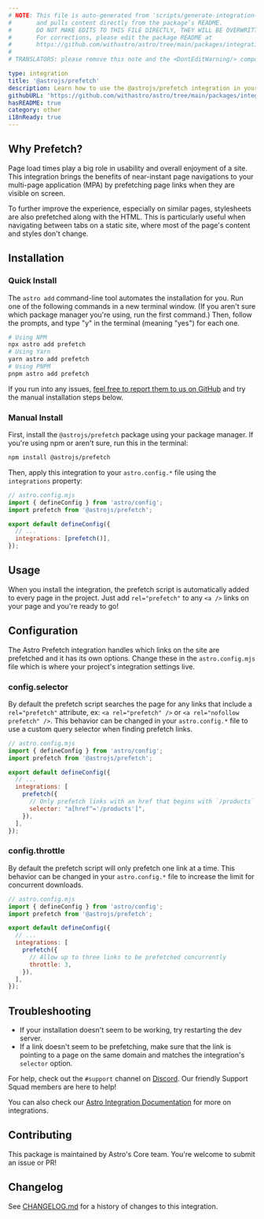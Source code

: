 ```yaml
---
# NOTE: This file is auto-generated from 'scripts/generate-integration-pages.ts'
#       and pulls content directly from the package’s README.
#       DO NOT MAKE EDITS TO THIS FILE DIRECTLY, THEY WILL BE OVERWRITTEN!
#       For corrections, please edit the package README at
#       https://github.com/withastro/astro/tree/main/packages/integrations/prefetch/
#
# TRANSLATORS: please remove this note and the <DontEditWarning/> component.

type: integration
title: '@astrojs/prefetch'
description: Learn how to use the @astrojs/prefetch integration in your Astro project.
githubURL: 'https://github.com/withastro/astro/tree/main/packages/integrations/prefetch/'
hasREADME: true
category: other
i18nReady: true
---
```



<DontEditWarning/>

## Why Prefetch?

Page load times play a big role in usability and overall enjoyment of a site. This integration brings the benefits of near-instant page navigations to your multi-page application (MPA) by prefetching page links when they are visible on screen.

To further improve the experience, especially on similar pages, stylesheets are also prefetched along with the HTML. This is particularly useful when navigating between tabs on a static site, where most of the page's content and styles don't change.

## Installation

### Quick Install

The `astro add` command-line tool automates the installation for you. Run one of the following commands in a new terminal window. (If you aren't sure which package manager you're using, run the first command.) Then, follow the prompts, and type "y" in the terminal (meaning "yes") for each one.

```sh
# Using NPM
npx astro add prefetch
# Using Yarn
yarn astro add prefetch
# Using PNPM
pnpm astro add prefetch
```

If you run into any issues, [feel free to report them to us on GitHub](https://github.com/withastro/astro/issues) and try the manual installation steps below.

### Manual Install

First, install the `@astrojs/prefetch` package using your package manager. If you're using npm or aren't sure, run this in the terminal:

```sh
npm install @astrojs/prefetch
```

Then, apply this integration to your `astro.config.*` file using the `integrations` property:

```js ins={3} "prefetch()"
// astro.config.mjs
import { defineConfig } from 'astro/config';
import prefetch from '@astrojs/prefetch';

export default defineConfig({
  // ...
  integrations: [prefetch()],
});
```

## Usage

When you install the integration, the prefetch script is automatically added to every page in the project. Just add `rel="prefetch"` to any `<a />` links on your page and you're ready to go!

## Configuration

The Astro Prefetch integration handles which links on the site are prefetched and it has its own options. Change these in the `astro.config.mjs` file which is where your project's integration settings live.

### config.selector

By default the prefetch script searches the page for any links that include a `rel="prefetch"` attribute, ex: `<a rel="prefetch" />` or `<a rel="nofollow prefetch" />`. This behavior can be changed in your `astro.config.*` file to use a custom query selector when finding prefetch links.

```js
// astro.config.mjs
import { defineConfig } from 'astro/config';
import prefetch from '@astrojs/prefetch';

export default defineConfig({
  // ...
  integrations: [
    prefetch({
      // Only prefetch links with an href that begins with `/products`
      selector: "a[href^='/products']",
    }),
  ],
});
```

### config.throttle

By default the prefetch script will only prefetch one link at a time. This behavior can be changed in your `astro.config.*` file to increase the limit for concurrent downloads.

```js
// astro.config.mjs
import { defineConfig } from 'astro/config';
import prefetch from '@astrojs/prefetch';

export default defineConfig({
  // ...
  integrations: [
    prefetch({
      // Allow up to three links to be prefetched concurrently
      throttle: 3,
    }),
  ],
});
```

## Troubleshooting

*   If your installation doesn't seem to be working, try restarting the dev server.
*   If a link doesn't seem to be prefetching, make sure that the link is pointing to a page on the same domain and matches the integration's `selector` option.

For help, check out the `#support` channel on [Discord](https://astro.build/chat). Our friendly Support Squad members are here to help!

You can also check our [Astro Integration Documentation][astro-integration] for more on integrations.

## Contributing

This package is maintained by Astro's Core team. You're welcome to submit an issue or PR!

## Changelog

See [CHANGELOG.md](https://github.com/withastro/astro/tree/main/packages/integrations/prefetch/CHANGELOG.md) for a history of changes to this integration.

[astro-integration]: /en/guides/integrations-guide/
